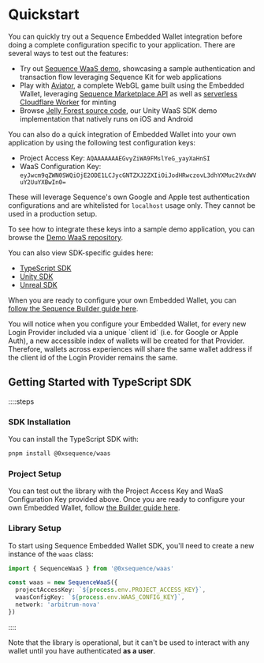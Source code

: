 
# Quickstart

You can quickly try out a Sequence Embedded Wallet integration before doing a complete configuration specific to your application. There are several ways to test out the features:

- Try out [Sequence WaaS demo](https://waas-demo.sequence.xyz/), showcasing a sample authentication and transaction flow leveraging Sequence Kit for web applications
- Play with [Aviator](https://0xsequence.github.io/waas-airplane-demo/), a complete WebGL game built using the Embedded Wallet, leveraging [Sequence Marketplace API](/solutions/marketplaces/orderbook/overview) as well as [serverless Cloudflare Worker](/guides/mint-collectibles-serverless) for minting
- Browse [Jelly Forest source code](https://github.com/0xsequence/sequence-unity-demo), our Unity WaaS SDK demo implementation that natively runs on iOS and Android

You can also do a quick integration of Embedded Wallet into your own application by using the following test configuration keys:

- Project Access Key: `AQAAAAAAAEGvyZiWA9FMslYeG_yayXaHnSI`
- WaaS Configuration Key: `eyJwcm9qZWN0SWQiOjE2ODE1LCJycGNTZXJ2ZXIiOiJodHRwczovL3dhYXMuc2VxdWVuY2UuYXBwIn0=`

These will leverage Sequence's own Google and Apple test authentication configurations and are whitelisted for `localhost` usage only. They cannot be used in a production setup.

To see how to integrate these keys into a sample demo application, you can browse the [Demo WaaS repository](https://github.com/0xsequence/demo-waas-auth).

You can also view SDK-specific guides here:

- [TypeScript SDK](/solutions/wallets/embedded-wallet/quickstart)
- [Unity SDK](/sdk/unity/overview)
- [Unreal SDK](/sdk/unreal/overview)

When you are ready to configure your own Embedded Wallet, you can [follow the Sequence Builder guide here](/solutions/builder/embedded-wallet).

<Callout type="info">
You will notice when you configure your Embedded Wallet, for every new Login Provider included via a unique `client id` (i.e. for Google or Apple Auth), a new accessible index of wallets will be created for that Provider. Therefore, wallets across experiences will share the same wallet address if the client id of the Login Provider remains the same. 
</Callout>

## Getting Started with TypeScript SDK

::::steps

### SDK Installation
You can install the TypeScript SDK with:

```bash
pnpm install @0xsequence/waas
```

### Project Setup
You can test out the library with the Project Access Key and WaaS Configuration Key provided above. Once you are ready to configure your own Embedded Wallet, follow [the Builder guide here](/solutions/builder/embedded-wallet).

### Library Setup
To start using Sequence Embedded Wallet SDK, you'll need to create a new instance of the `waas` class:

```typescript
import { SequenceWaaS } from '@0xsequence/waas'

const waas = new SequenceWaaS({
  projectAccessKey: `${process.env.PROJECT_ACCESS_KEY}`,
  waasConfigKey: `${process.env.WAAS_CONFIG_KEY}`,
  network: 'arbitrum-nova'
})
```
::::

Note that the library is operational, but it can't be used to interact with any wallet until you have authenticated **as a user**.
